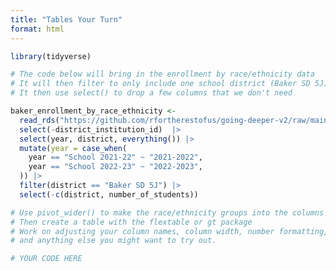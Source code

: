 ```yaml
---
title: "Tables Your Turn"
format: html
---
```


```r
library(tidyverse)
```

```r
# The code below will bring in the enrollment by race/ethnicity data
# It will then filter to only include one school district (Baker SD 5J)
# It then use select() to drop a few columns that we don't need

baker_enrollment_by_race_ethnicity <-
  read_rds("https://github.com/rfortherestofus/going-deeper-v2/raw/main/data/enrollment_by_race_ethnicity.rds") |> 
  select(-district_institution_id)  |> 
  select(year, district, everything()) |> 
  mutate(year = case_when(
    year == "School 2021-22" ~ "2021-2022",
    year == "School 2022-23" ~ "2022-2023",
  )) |> 
  filter(district == "Baker SD 5J") |> 
  select(-c(district, number_of_students)) 
```

```r
# Use pivot_wider() to make the race/ethnicity groups into the columns (keep year in rows)
# Then create a table with the flextable or gt package
# Work on adjusting your column names, column width, number formatting, 
# and anything else you might want to try out.

# YOUR CODE HERE
```



